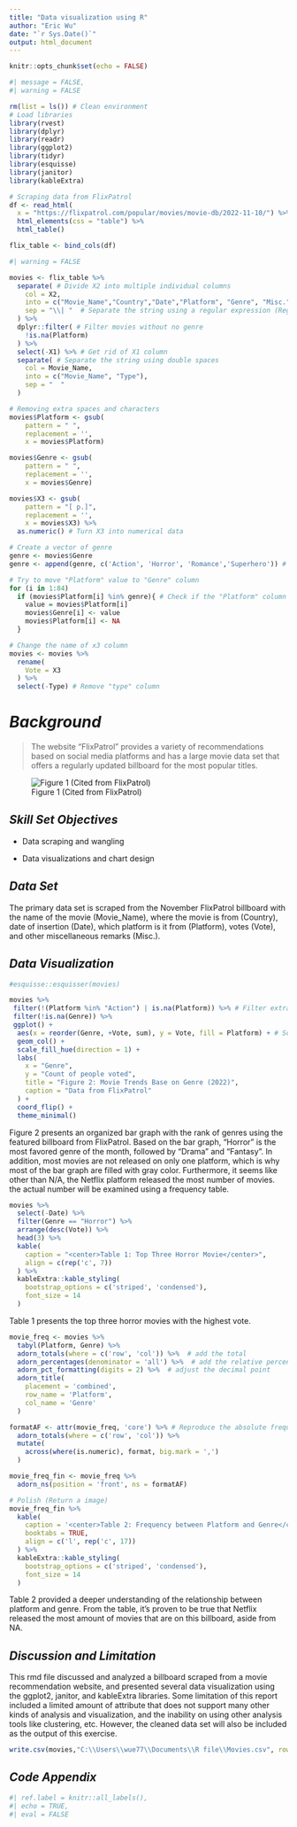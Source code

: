 ```yaml
---
title: "Data visualization using R"
author: "Eric Wu"
date: "`r Sys.Date()`"
output: html_document
---
```


```r
knitr::opts_chunk$set(echo = FALSE)

```

```r
#| message = FALSE,
#| warning = FALSE

rm(list = ls()) # Clean environment
# Load libraries
library(rvest)
library(dplyr)
library(readr)
library(ggplot2)
library(tidyr)
library(esquisse)
library(janitor)
library(kableExtra)

# Scraping data from FlixPatrol
df <- read_html(
  x = "https://flixpatrol.com/popular/movies/movie-db/2022-11-10/") %>%
  html_elements(css = "table") %>%
  html_table()

flix_table <- bind_cols(df)

```

```r
#| warning = FALSE

movies <- flix_table %>%
  separate( # Divide X2 into multiple individual columns
    col = X2,
    into = c("Movie_Name","Country","Date","Platform", "Genre", "Misc."),
    sep = "\\| "  # Separate the string using a regular expression (Regex) for "|"
  ) %>%
  dplyr::filter( # Filter movies without no genre 
    !is.na(Platform) 
  ) %>%
  select(-X1) %>% # Get rid of X1 column
  separate( # Separate the string using double spaces
    col = Movie_Name,
    into = c("Movie_Name", "Type"),
    sep = "  "
  )

# Removing extra spaces and characters
movies$Platform <- gsub(
    pattern = " ", 
    replacement = '', 
    x = movies$Platform) 

movies$Genre <- gsub(
    pattern = " ", 
    replacement = '', 
    x = movies$Genre) 

movies$X3 <- gsub(
    pattern = "[ p.]", 
    replacement = '', 
    x = movies$X3) %>%
  as.numeric() # Turn X3 into numerical data

# Create a vector of genre
genre <- movies$Genre
genre <- append(genre, c('Action', 'Horror', 'Romance','Superhero')) # append other genre to the list manually

# Try to move "Platform" value to "Genre" column 
for (i in 1:84)
  if (movies$Platform[i] %in% genre){ # Check if the "Platform" column contains "Genre" value
    value = movies$Platform[i]
    movies$Genre[i] <- value
    movies$Platform[i] <- NA
  }

# Change the name of x3 column
movies <- movies %>%
  rename(
    Vote = X3
  ) %>%
  select(-Type) # Remove "type" column

```

# *Background*

> The website "FlixPatrol" provides a variety of recommendations based on social media platforms and has a large movie data set that offers a regularly updated billboard for the most popular titles.

![Figure 1 (Cited from FlixPatrol)](https://flixpatrol.com/static/img/facebook-opt.png)

## *Skill Set Objectives*

-   Data scraping and wangling

-   Data visualizations and chart design

## *Data Set*

The primary data set is scraped from the November FlixPatrol billboard with the name of the movie (Movie_Name), where the movie is from (Country), date of insertion (Date), which platform is it from (Platform), votes (Vote), and other miscellaneous remarks (Misc.).

## *Data Visualization*

```r
#esquisse::esquisser(movies)

movies %>%
 filter(!(Platform %in% "Action") | is.na(Platform)) %>% # Filter extra information
 filter(!is.na(Genre)) %>%
 ggplot() +
  aes(x = reorder(Genre, +Vote, sum), y = Vote, fill = Platform) + # Sort bar chart in ascending order
  geom_col() +
  scale_fill_hue(direction = 1) +
  labs(
    x = "Genre",
    y = "Count of people voted",
    title = "Figure 2: Movie Trends Base on Genre (2022)",
    caption = "Data from FlixPatrol"
  ) +
  coord_flip() + 
  theme_minimal()

```

Figure 2 presents an organized bar graph with the rank of genres using the featured billboard from FlixPatrol. Based on the bar graph, "Horror" is the most favored genre of the month, followed by "Drama" and "Fantasy". In addition, most movies are not released on only one platform, which is why most of the bar graph are filled with gray color. Furthermore, it seems like other than N/A, the Netflix platform released the most number of movies. the actual number will be examined using a frequency table.

```r
movies %>%
  select(-Date) %>%
  filter(Genre == "Horror") %>%
  arrange(desc(Vote)) %>%
  head(3) %>%
  kable(
    caption = "<center>Table 1: Top Three Horror Movie</center>",
    align = c(rep('c', 7))
  ) %>%
  kableExtra::kable_styling(
    bootstrap_options = c('striped', 'condensed'),
    font_size = 14
  )

```

Table 1 presents the top three horror movies with the highest vote.

```r
movie_freq <- movies %>%
  tabyl(Platform, Genre) %>%
  adorn_totals(where = c('row', 'col')) %>%  # add the total 
  adorn_percentages(denominator = 'all') %>%  # add the relative percentage
  adorn_pct_formatting(digits = 2) %>%  # adjust the decimal point
  adorn_title(                        
    placement = 'combined',
    row_name = 'Platform',
    col_name = 'Genre'
  )

formatAF <- attr(movie_freq, 'core') %>% # Reproduce the absolute frequency table
  adorn_totals(where = c('row', 'col')) %>%
  mutate(
    across(where(is.numeric), format, big.mark = ',')
  )

movie_freq_fin <- movie_freq %>%
  adorn_ns(position = 'front', ns = formatAF)

# Polish (Return a image)
movie_freq_fin %>%
  kable(
    caption = '<center>Table 2: Frequency between Platform and Genre</center>',
    booktabs = TRUE,
    align = c('l', rep('c', 17))
  ) %>%
  kableExtra::kable_styling(
    bootstrap_options = c('striped', 'condensed'),
    font_size = 14
  )

```

Table 2 provided a deeper understanding of the relationship between platform and genre. From the table, it's proven to be true that Netflix released the most amount of movies that are on this billboard, aside from NA.

## *Discussion and Limitation*

This rmd file discussed and analyzed a billboard scraped from a movie recommendation website, and presented several data visualization using the ggplot2, janitor, and kableExtra libraries. Some limitation of this report included a limited amount of attribute that does not support many other kinds of analysis and visualization, and the inability on using other analysis tools like clustering, etc. However, the cleaned data set will also be included as the output of this exercise. 

```r
write.csv(movies,"C:\\Users\\wue77\\Documents\\R file\\Movies.csv", row.names = FALSE)

```

## *Code Appendix*

```r
#| ref.label = knitr::all_labels(),
#| echo = TRUE,
#| eval = FALSE

```
